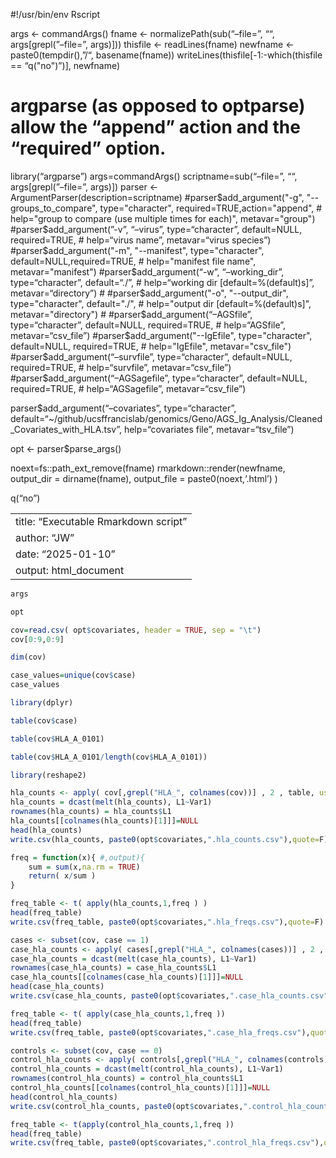 #!/usr/bin/env Rscript

args <- commandArgs()
fname <- normalizePath(sub("--file=", "", args[grepl("--file=", args)]))
thisfile <- readLines(fname)
newfname <- paste0(tempdir(), "/", basename(fname))
writeLines(thisfile[-1:-which(thisfile == "q(\"no\")")], newfname)


#	argparse (as opposed to optparse) allow the "append" action and the "required" option.
library("argparse")
args=commandArgs()
scriptname=sub("--file=", "", args[grepl("--file=", args)])
parser <- ArgumentParser(description=scriptname)
#parser$add_argument("-g", "--groups_to_compare", type="character", required=TRUE,action="append",
#        help="group to compare (use multiple times for each)", metavar="group")
#parser$add_argument("-v", "--virus", type="character", default=NULL, required=TRUE,
#        help="virus name", metavar="virus species")
#parser$add_argument("-m", "--manifest", type="character", default=NULL,required=TRUE,
#        help="manifest file name", metavar="manifest")
#parser$add_argument("-w", "--working_dir", type="character", default="./",
#        help="working dir [default=%(default)s]", metavar="directory")
#
#parser$add_argument("-o", "--output_dir", type="character", default="./",
#        help="output dir [default=%(default)s]", metavar="directory")
#
#parser$add_argument("--AGSfile", type="character", default=NULL, required=TRUE,
#        help="AGSfile", metavar="csv_file")
#parser$add_argument("--IgEfile", type="character", default=NULL, required=TRUE,
#        help="IgEfile", metavar="csv_file")
#parser$add_argument("--survfile", type="character", default=NULL, required=TRUE,
#        help="survfile", metavar="csv_file")
#parser$add_argument("--AGSagefile", type="character", default=NULL, required=TRUE,
#        help="AGSagefile", metavar="csv_file")

parser$add_argument("--covariates", type="character", 
	default="~/github/ucsffrancislab/genomics/Geno/AGS_Ig_Analysis/Cleaned_Covariates_with_HLA.tsv",
	help="covariates file", metavar="tsv_file")

opt <- parser$parse_args()



noext=fs::path_ext_remove(fname)
rmarkdown::render(newfname, output_dir = dirname(fname), output_file = paste0(noext,'.html') )

q("no")





---
title: "Executable Rmarkdown script"
author: "JW"
date: "2025-01-10"
output: html_document
---



```r
args
```

```r
opt
```


```r
cov=read.csv( opt$covariates, header = TRUE, sep = "\t")
cov[0:9,0:9]
```

```r
dim(cov)
```

```r
case_values=unique(cov$case)
case_values
```

```r
library(dplyr)
```

```r
table(cov$case)
```

```r
table(cov$HLA_A_0101)
```

```r
table(cov$HLA_A_0101/length(cov$HLA_A_0101))
```

```r
library(reshape2)
```

```r
hla_counts <- apply( cov[,grepl("HLA_", colnames(cov))] , 2 , table, useNA = "always") 
hla_counts = dcast(melt(hla_counts), L1~Var1)
rownames(hla_counts) = hla_counts$L1
hla_counts[[colnames(hla_counts)[1]]]=NULL
head(hla_counts)
write.csv(hla_counts, paste0(opt$covariates,".hla_counts.csv"),quote=F)	#, row.names=F)
```

```r
freq = function(x){	#,output){
	sum = sum(x,na.rm = TRUE)
	return( x/sum )
}
```

```r
freq_table <- t( apply(hla_counts,1,freq ) )
head(freq_table)
write.csv(freq_table, paste0(opt$covariates,".hla_freqs.csv"),quote=F)	#, row.names=F)
```

```r
cases <- subset(cov, case == 1)
case_hla_counts <- apply( cases[,grepl("HLA_", colnames(cases))] , 2 , table, useNA = "always") 
case_hla_counts = dcast(melt(case_hla_counts), L1~Var1)
rownames(case_hla_counts) = case_hla_counts$L1
case_hla_counts[[colnames(case_hla_counts)[1]]]=NULL
head(case_hla_counts)
write.csv(case_hla_counts, paste0(opt$covariates,".case_hla_counts.csv"),quote=F)	#, row.names=F)
```

```r
freq_table <- t( apply(case_hla_counts,1,freq ))
head(freq_table)
write.csv(freq_table, paste0(opt$covariates,".case_hla_freqs.csv"),quote=F)	#, row.names=F)
```

```r
controls <- subset(cov, case == 0)
control_hla_counts <- apply( controls[,grepl("HLA_", colnames(controls))] , 2 , table, useNA = "always") 
control_hla_counts = dcast(melt(control_hla_counts), L1~Var1)
rownames(control_hla_counts) = control_hla_counts$L1
control_hla_counts[[colnames(control_hla_counts)[1]]]=NULL
head(control_hla_counts)
write.csv(control_hla_counts, paste0(opt$covariates,".control_hla_counts.csv"),quote=F)	#	, row.names=F)
```

```r
freq_table <- t(apply(control_hla_counts,1,freq ))
head(freq_table)
write.csv(freq_table, paste0(opt$covariates,".control_hla_freqs.csv"),quote=F)	#, row.names=F)
```


